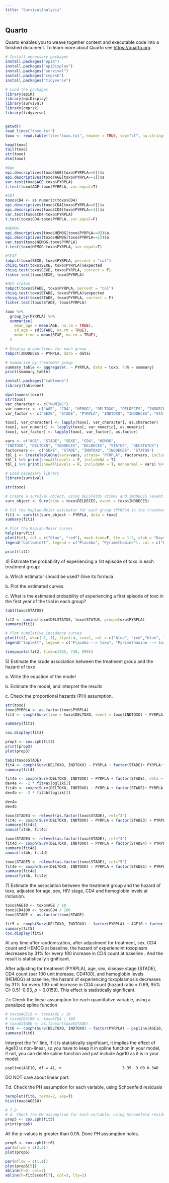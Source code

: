 ```yaml
---
title: "SurvivalAnalysis"
---
```


## Quarto

Quarto enables you to weave together content and executable code into a finished document. To learn more about Quarto see <https://quarto.org>.

```r
# Install necessary packages
install.packages("epiR")
install.packages("epiDisplay")
install.packages("survival")
install.packages("cmprsk")
install.packages("tidyverse")

# Load the packages
library(epiR)
library(epiDisplay)
library(survival)
library(cmprsk)
library(tidyverse)


getwd()
read_lines("toxo.txt")
toxo <- read.table(file="toxo.txt", header = TRUE, sep="\t", na.string="NA", dec=".")

head(toxo)
tail(toxo)
str(toxo)
dim(toxo)

#Age
epi.descriptives(toxo$AGE[toxo$PYRPLA==0])$a
epi.descriptives(toxo$AGE[toxo$PYRPLA==1])$a
var.test(toxo$AGE~toxo$PYRPLA)
t.test(toxo$AGE~toxo$PYRPLA, var.equal=T)

#CD4
toxo$CD4 <- as.numeric(toxo$CD4)
epi.descriptives(toxo$CD4[toxo$PYRPLA==0])$a
epi.descriptives(toxo$CD4[toxo$PYRPLA==1])$a
var.test(toxo$CD4~toxo$PYRPLA)
t.test(toxo$CD4~toxo$PYRPLA, var.equal=F)

#HEMOG
epi.descriptives(toxo$HEMOG[toxo$PYRPLA==0])$a
epi.descriptives(toxo$HEMOG[toxo$PYRPLA==1])$a
var.test(toxo$HEMOG~toxo$PYRPLA)
t.test(toxo$HEMOG~toxo$PYRPLA, var.equal=T)

#SEXE
tabpct(toxo$SEXE, toxo$PYRPLA, percent = "col")
chisq.test(toxo$SEXE, toxo$PYRPLA)$expected
chisq.test(toxo$SEXE, toxo$PYRPLA, correct = F)
fisher.test(toxo$SEXE, toxo$PYRPLA)

#HIV status
tabpct(toxo$STADE, toxo$PYRPLA, percent = "col")
chisq.test(toxo$STADE, toxo$PYRPLA)$expected
chisq.test(toxo$STADE, toxo$PYRPLA, correct = F)
fisher.test(toxo$STADE, toxo$PYRPLA)

toxo %>%
  group_by(PYRPLA) %>%
  summarise(
    mean_age = mean(AGE, na.rm = TRUE),
    sd_age = sd(STADE, na.rm = TRUE),
    mean_time = mean(SEXE, na.rm = TRUE),
  )

# Display proportions for each group
tabpct(INDDECES ~ PYRPLA, data = data)

# Summarize by treatment group
summary_table <- aggregate(. ~ PYRPLA, data = toxo, FUN = summary)
print(summary_table)


```

```r
install.packages("tableone")
library(tableone)

dput(names(toxo))
str(toxo)
var_character <- c("NUMINC")
var_numeric <- c("AGE", "CD4", "HEMOG", "DELTOXO", "DELDECES", "INDDECES","DELSTATUS")
var_factor <- c("SEXE", "STADE", "PYRPLA", "INDTOXO", "INDDECES", "STATUS")

toxo[, var_character] <- lapply(toxo[, var_character], as.character)
toxo[, var_numeric] <- lapply(toxo[, var_numeric], as.numeric)
toxo[, var_factor] <- lapply(toxo[, var_factor], as.factor)

vars <- c("AGE", "STADE", "SEXE", "CD4", "HEMOG", 
"INDTOXO", "DELTOXO", "INDDECES", "DELDECES", "STATUS", "DELSTATUS")
factorvars <-  c("SEXE", "STADE", "INDTOXO", "INDDECES", "STATUS")
tbl_1 <- CreateTableOne(vars=vars, strata= "PYRPLA", factorvars, includeNA=T, addOverall=F, data=toxo)
tbl_1 %>% print(showAllLevels = F, includeNA = T)
tbl_1 %>% print(showAllLevels = F, includeNA = T, nonnormal = vars) %>% write.csv(file="tableone.csv")

```

```r
# Load necessary library
library(survival)

str(toxo)

# Create a survival object, using DELSTATUS (time) and INDDECES (event)
surv_object <- Surv(time = toxo$DELDECES, event = toxo$INDDECES)

# Fit the Kaplan-Meier estimator for each group (PYRPLA is the treatment group)
fit1 <- survfit(surv_object ~ PYRPLA, data = toxo)
summary(fit1)

# Plot the Kaplan-Meier curves
help(survfit)
plot(fit1, col = c("blue", "red"), mark.time=F, lty = 1:2, xlab = "Days", ylab = "Survival Probability", main = "Kaplan-Meier Survival Curves")
legend("bottomleft", legend = c("Placebo", "Pyrimethamine"), col = c("blue", "red"), lty = 1:2)

print(fit1)
```

4\) Estimate the probability of experiencing a 1st episode of toxo in each treatment group: 

a\. Which estimator should be used? Give its formula 

b\. Plot the estimated curves 

c\. What is the estimated probability of experiencing a first episode of toxo in the first year of the trial in each group? 

```r
tab1(toxo$STATUS)

fit2 <- cuminc(toxo$DELSTATUS, toxo$STATUS, group=toxo$PYRPLA)
summary(fit2)

# Plot cumulative incidence curves
plot(fit2, wh=c(-1,-1), lty=1:4, cex=1, col = c("blue", "red","blue", "red"))
legend("topleft", legend = c("Placebo --> toxo", "Pyrimethamine --> toxo", "Placebo --> Death wo toxo", "Pyrimethamine --> Death wo toxo"), col = c("blue", "red","blue", "red"), lty = 1:4)

```

```r
timepoints(fit2, time=c(365, 730, 999))
```

5\) Estimate the crude association between the treatment group and the hazard of toxo 

a\. Write the equation of the model

b\. Estimate the model, and interpret the results 

c\. Check the proportional hazards (PH) assumption.

```r

str(toxo)
toxo$PYRPLA <- as.factor(toxo$PYRPLA)
fit3 <- coxph(Surv(time = toxo$DELTOXO, event = toxo$INDTOXO) ~ PYRPLA, data = toxo)

summary(fit3)

cox.display(fit3)

prop3 <- cox.zph(fit3)
print(prop3)
plot(prop3)
```

```r
tab1(toxo$STADE)
fit4 <- coxph(Surv(DELTOXO, INDTOXO) ~ PYRPLA + factor(STADE)+ PYRPLA:factor(STADE), data = toxo)
summary(fit4)
```

```r
fit4a <- coxph(Surv(DELTOXO, INDTOXO) ~ PYRPLA + factor(STADE), data = toxo)
dev4a <- -2 * fit4a$loglik[2] 
fit4b <- coxph(Surv(DELTOXO, INDTOXO) ~ PYRPLA + factor(STADE)+ PYRPLA:factor(STADE), data = toxo)
dev4b <- -2 * fit4b$loglik[2] 

dev4a
dev4b
```

```r
toxo$STADE3 <- relevel(as.factor(toxo$STADE), ref="3")
fit4c <- coxph(Surv(DELTOXO, INDTOXO) ~ PYRPLA + factor(STADE3) + PYRPLA:factor(STADE3), data = toxo)
summary(fit4c)
anova(fit4b, fit4c)
```

```r
toxo$STADE4 <- relevel(as.factor(toxo$STADE), ref="4")
fit4d <- coxph(Surv(DELTOXO, INDTOXO) ~ PYRPLA + factor(STADE4) + PYRPLA:factor(STADE4), data = toxo)
summary(fit4d)
anova(fit4b, fit4d)
```

```r
toxo$STADE5 <- relevel(as.factor(toxo$STADE), ref="5")
fit4e <- coxph(Surv(DELTOXO, INDTOXO) ~ PYRPLA + factor(STADE5) + PYRPLA:factor(STADE5), data = toxo)
summary(fit4e)
anova(fit4b, fit4e)
```

7\) Estimate the association between the treatment group and the hazard of toxo, adjusted for age, sex, HIV stage, CD4 and hemoglobin levels at inclusion. 

```r
toxo$AGE10 <- toxo$AGE / 10
toxo$CD4100 <- toxo$CD4 / 100
toxo$STADE <- as.factor(toxo$STADE)

fit5 <- coxph(Surv(DELTOXO, INDTOXO) ~ factor(PYRPLA) + AGE10 + factor(SEXE) + factor(STADE) + CD4100 + HEMOG, data = toxo)
summary(fit5)
cox.display(fit5)
```

At any time after randomization, after adjustment for treatment, sex, CD4 count and HEMOG at baseline, the hazard of experiencint toxoplasm decreases by 31% for every 100 increase in CD4 count at baseline . And the result is statistically significant.

After adjusting for treatment (PYRPLA), age, sex, disease stage (STADE), CD4 count (per 100 unit increase, CD4100), and hemoglobin levels (HEMOG) at baseline, the hazard of experiencing toxoplasmosis decreases by 31% for every 100-unit increase in CD4 count (hazard ratio = 0.69, 95% CI: 0.51–0.93, *p* = 0.0159). This effect is statistically significant.

7.c Check the linear assumption for each quantitative variable, using a penalized spline function 

```r
# toxo$AGE10 <- toxo$AGE / 10
# toxo$CD4100 <- toxo$CD4 / 100
# toxo$STADE <- as.factor(toxo$STADE)
fit6 <- coxph(Surv(DELTOXO, INDTOXO) ~ factor(PYRPLA) + pspline(AGE10, df=4) + factor(SEXE) + factor(STADE) + pspline(CD4100, df=4) + pspline(HEMOG, df=4), data = toxo)
summary(fit6)
```

Interpret the "n" line, if it is statistically significant, it implies the effect of Age10 is non-linear, so you have to keep it in spline function in your model, if not, you can delete spline function and just include Age10 as it is in your model.

```         
pspline(AGE10, df = 4), n                           3.35  3.00 0.340
```

DO NOT care about linear part.

7.d. Check the PH assumption for each variable, using Schoenfeld residuals 

```r

termplot(fit6, terms=2, sep=T)
hist(toxo$AGE10)

# 7.D
# d. Check the PH assumption for each variable, using Schoenfeld residuals
prop5 <- cox.zph(fit5)
print(prop5)
```

All the p-values is greater than 0.05. Donc PH assumption holds.

```r
prop6 <- cox.zph(fit6)
par(mflow = c(3,2))
plot(prop6)

par(mflow = c(1,1))
plot(prop5[5])
abline(h=0, col=2)
abline(h=fit5$coef[7], col=3, lty=2)



```
